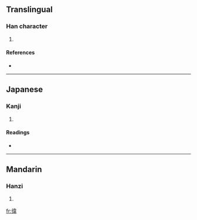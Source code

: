 ==Translingual==

===Han character===
{{Han char|rn=60|rad=彳|as=09|sn=12|four=2425<sub>6</sub>|canj=竹人木一手 (HODMQ)}}

# {{defn|Han|sort=彳09}}

====References====
* {{Han ref|kx=0370.050|dkj=10192|dj=0696.060|hdz=20836.130|uh=5FAB|ud=24491|bh=D8F7|bd=55543}}

----

==Japanese==

===Kanji===
{{ja-kanji|grade=|rs=彳09}}

# {{defn|Japanese}}

====Readings====
* {{ja-readings|on=[[い]] (i)|kun=[[やく]] (yaku)}}

----

==Mandarin==

===Hanzi===
{{cmn-hanzi|pin=[[wěi]] ([[wei3]])|wg=wei<sup>3</sup>}}

# {{defn|Mandarin}}

[[fr:徫]]